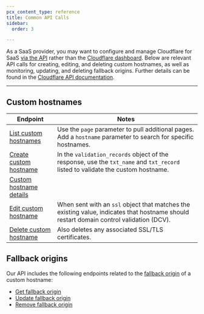 ```yaml
---
pcx_content_type: reference
title: Common API Calls
sidebar:
  order: 3

---
```


As a SaaS provider, you may want to configure and manage Cloudflare for SaaS [via the API](/api/) rather than the [Cloudflare dashboard](https://dash.cloudflare.com/). Below are relevant API calls for creating, editing, and deleting custom hostnames, as well as monitoring, updating, and deleting fallback origins. Further details can be found in the [Cloudflare API documentation](/api/).

***

## Custom hostnames

| Endpoint                                                                                                                         | Notes                                                                                                                                   |
| -------------------------------------------------------------------------------------------------------------------------------- | --------------------------------------------------------------------------------------------------------------------------------------- |
| [List custom hostnames](/api/operations/custom-hostname-for-a-zone-list-custom-hostnames)                                        | Use the `page` parameter to pull additional pages. Add a `hostname` parameter to search for specific hostnames.                         |
| [Create custom hostname](/api/operations/custom-hostname-for-a-zone-create-custom-hostname)                                      | In the `validation_records` object of the response, use the `txt_name` and `txt_record` listed  to validate the custom hostname.        |
| [Custom hostname details](/api/operations/custom-hostname-for-a-zone-custom-hostname-details)                                    |                                                                                                                                         |
| [Edit custom hostname](/api/operations/custom-hostname-for-a-zone-edit-custom-hostname)                                          | When sent with an `ssl` object that matches the existing value, indicates that hostname should restart domain control validation (DCV). |
| [Delete custom hostname](/api/operations/custom-hostname-for-a-zone-delete-custom-hostname-\(-and-any-issued-ssl-certificates\)) | Also deletes any associated SSL/TLS certificates.                                                                                       |

## Fallback origins

Our API includes the following endpoints related to the [fallback origin](/cloudflare-for-platforms/cloudflare-for-saas/start/getting-started/#step-1--create-fallback-origin) of a custom hostname:

* [Get fallback origin](/api/operations/custom-hostname-fallback-origin-for-a-zone-get-fallback-origin-for-custom-hostnames)
* [Update fallback origin](/api/operations/custom-hostname-fallback-origin-for-a-zone-update-fallback-origin-for-custom-hostnames)
* [Remove fallback origin](/api/operations/custom-hostname-fallback-origin-for-a-zone-delete-fallback-origin-for-custom-hostnames)
